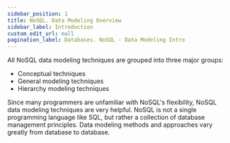 ```yaml
---
sidebar_position: 1
title: NoSQL. Data Modeling Overview
sidebar_label: Introduction
custom_edit_url: null
pagination_label: Databases. NoSQL - Data Modeling Intro
---
```


All NoSQL data modeling techniques are grouped into three major groups:

- Conceptual techniques
- General modeling techniques
- Hierarchy modeling techniques

Since many programmers are unfamiliar with NoSQL's flexibility, NoSQL data modeling techniques are very helpful.
NoSQL is not a single programming language like SQL, but rather a collection of database management principles.
Data modeling methods and approaches vary greatly from database to database.